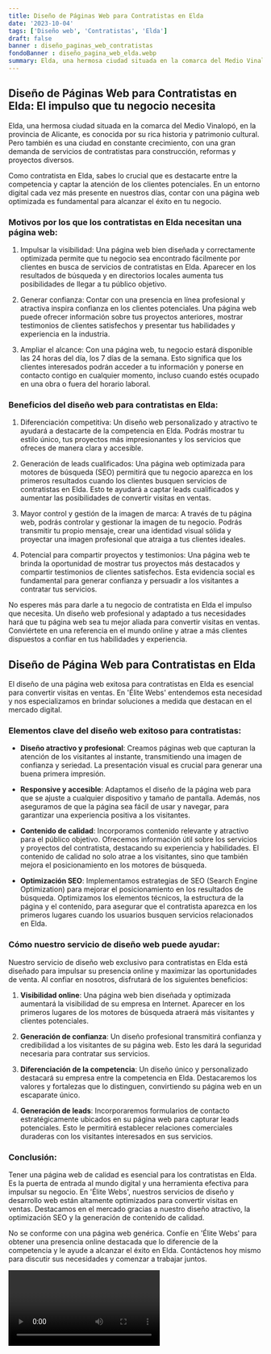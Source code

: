 ```yaml
---
title: Diseño de Páginas Web para Contratistas en Elda
date: '2023-10-04'
tags: ['Diseño web', 'Contratistas', 'Elda']
draft: false
banner : diseño_paginas_web_contratistas
fondoBanner : diseño_pagina_web_elda.webp
summary: Elda, una hermosa ciudad situada en la comarca del Medio Vinalopó, en la provincia de Alicante, es conocida por su rica historia y patrimonio cultural. Pero también es una ciudad en constante crecimiento, con una gran demanda de servicios de contratistas para construcción, reformas y proyectos diversos.
---
```


## Diseño de Páginas Web para Contratistas en Elda: El impulso que tu negocio necesita

Elda, una hermosa ciudad situada en la comarca del Medio Vinalopó, en la provincia de Alicante, es conocida por su rica historia y patrimonio cultural. Pero también es una ciudad en constante crecimiento, con una gran demanda de servicios de contratistas para construcción, reformas y proyectos diversos.

Como contratista en Elda, sabes lo crucial que es destacarte entre la competencia y captar la atención de los clientes potenciales. En un entorno digital cada vez más presente en nuestros días, contar con una página web optimizada es fundamental para alcanzar el éxito en tu negocio.

### Motivos por los que los contratistas en Elda necesitan una página web:

1. Impulsar la visibilidad: Una página web bien diseñada y correctamente optimizada permite que tu negocio sea encontrado fácilmente por clientes en busca de servicios de contratistas en Elda. Aparecer en los resultados de búsqueda y en directorios locales aumenta tus posibilidades de llegar a tu público objetivo.

2. Generar confianza: Contar con una presencia en línea profesional y atractiva inspira confianza en los clientes potenciales. Una página web puede ofrecer información sobre tus proyectos anteriores, mostrar testimonios de clientes satisfechos y presentar tus habilidades y experiencia en la industria.

3. Ampliar el alcance: Con una página web, tu negocio estará disponible las 24 horas del día, los 7 días de la semana. Esto significa que los clientes interesados podrán acceder a tu información y ponerse en contacto contigo en cualquier momento, incluso cuando estés ocupado en una obra o fuera del horario laboral.

### Beneficios del diseño web para contratistas en Elda:

1. Diferenciación competitiva: Un diseño web personalizado y atractivo te ayudará a destacarte de la competencia en Elda. Podrás mostrar tu estilo único, tus proyectos más impresionantes y los servicios que ofreces de manera clara y accesible.

2. Generación de leads cualificados: Una página web optimizada para motores de búsqueda (SEO) permitirá que tu negocio aparezca en los primeros resultados cuando los clientes busquen servicios de contratistas en Elda. Esto te ayudará a captar leads cualificados y aumentar las posibilidades de convertir visitas en ventas.

3. Mayor control y gestión de la imagen de marca: A través de tu página web, podrás controlar y gestionar la imagen de tu negocio. Podrás transmitir tu propio mensaje, crear una identidad visual sólida y proyectar una imagen profesional que atraiga a tus clientes ideales.

4. Potencial para compartir proyectos y testimonios: Una página web te brinda la oportunidad de mostrar tus proyectos más destacados y compartir testimonios de clientes satisfechos. Esta evidencia social es fundamental para generar confianza y persuadir a los visitantes a contratar tus servicios.

No esperes más para darle a tu negocio de contratista en Elda el impulso que necesita. Un diseño web profesional y adaptado a tus necesidades hará que tu página web sea tu mejor aliada para convertir visitas en ventas. Conviértete en una referencia en el mundo online y atrae a más clientes dispuestos a confiar en tus habilidades y experiencia.

<GifSeo />

<Cta />

## Diseño de Página Web para Contratistas en Elda


El diseño de una página web exitosa para contratistas en Elda es esencial para convertir visitas en ventas. En 'Élite Webs' entendemos esta necesidad y nos especializamos en brindar soluciones a medida que destacan en el mercado digital.

### Elementos clave del diseño web exitoso para contratistas:

- **Diseño atractivo y profesional**: Creamos páginas web que capturan la atención de los visitantes al instante, transmitiendo una imagen de confianza y seriedad. La presentación visual es crucial para generar una buena primera impresión.

- **Responsive y accesible**: Adaptamos el diseño de la página web para que se ajuste a cualquier dispositivo y tamaño de pantalla. Además, nos aseguramos de que la página sea fácil de usar y navegar, para garantizar una experiencia positiva a los visitantes.

- **Contenido de calidad**: Incorporamos contenido relevante y atractivo para el público objetivo. Ofrecemos información útil sobre los servicios y proyectos del contratista, destacando su experiencia y habilidades. El contenido de calidad no solo atrae a los visitantes, sino que también mejora el posicionamiento en los motores de búsqueda.

- **Optimización SEO**: Implementamos estrategias de SEO (Search Engine Optimization) para mejorar el posicionamiento en los resultados de búsqueda. Optimizamos los elementos técnicos, la estructura de la página y el contenido, para asegurar que el contratista aparezca en los primeros lugares cuando los usuarios busquen servicios relacionados en Elda.

### Cómo nuestro servicio de diseño web puede ayudar:

Nuestro servicio de diseño web exclusivo para contratistas en Elda está diseñado para impulsar su presencia online y maximizar las oportunidades de venta. Al confiar en nosotros, disfrutará de los siguientes beneficios:

1. **Visibilidad online**: Una página web bien diseñada y optimizada aumentará la visibilidad de su empresa en Internet. Aparecer en los primeros lugares de los motores de búsqueda atraerá más visitantes y clientes potenciales.

2. **Generación de confianza**: Un diseño profesional transmitirá confianza y credibilidad a los visitantes de su página web. Esto les dará la seguridad necesaria para contratar sus servicios.

3. **Diferenciación de la competencia**: Un diseño único y personalizado destacará su empresa entre la competencia en Elda. Destacaremos los valores y fortalezas que lo distinguen, convirtiendo su página web en un escaparate único.

4. **Generación de leads**: Incorporaremos formularios de contacto estratégicamente ubicados en su página web para capturar leads potenciales. Esto le permitirá establecer relaciones comerciales duraderas con los visitantes interesados en sus servicios.

### Conclusión:

Tener una página web de calidad es esencial para los contratistas en Elda. Es la puerta de entrada al mundo digital y una herramienta efectiva para impulsar su negocio. En 'Élite Webs', nuestros servicios de diseño y desarrollo web están altamente optimizados para convertir visitas en ventas. Destacamos en el mercado gracias a nuestro diseño atractivo, la optimización SEO y la generación de contenido de calidad.

No se conforme con una página web genérica. Confíe en 'Élite Webs' para obtener una presencia online destacada que lo diferencie de la competencia y le ayude a alcanzar el éxito en Elda. Contáctenos hoy mismo para discutir sus necesidades y comenzar a trabajar juntos.

<Video />

<CtaBot job='Contratistas' city='Elda'/>

<Gmaps query='Elda+españa+maps' />
